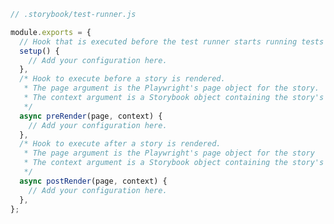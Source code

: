 ```js
// .storybook/test-runner.js

module.exports = {
  // Hook that is executed before the test runner starts running tests
  setup() {
    // Add your configuration here.
  },
  /* Hook to execute before a story is rendered.
   * The page argument is the Playwright's page object for the story.
   * The context argument is a Storybook object containing the story's id, title, and name.
   */
  async preRender(page, context) {
    // Add your configuration here.
  },
  /* Hook to execute after a story is rendered.
   * The page argument is the Playwright's page object for the story
   * The context argument is a Storybook object containing the story's id, title, and name.
   */
  async postRender(page, context) {
    // Add your configuration here.
  },
};
```